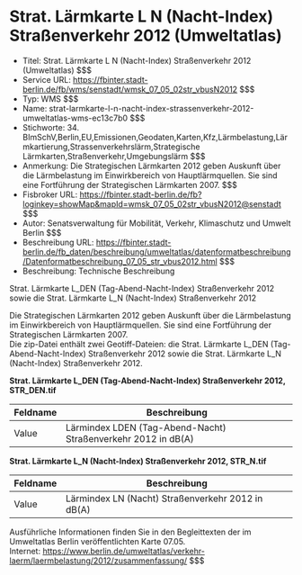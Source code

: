 # Strat. Lärmkarte L N (Nacht-Index) Straßenverkehr 2012 (Umweltatlas)
- Titel: Strat. Lärmkarte L N (Nacht-Index) Straßenverkehr 2012 (Umweltatlas) $$$
- Service URL: https://fbinter.stadt-berlin.de/fb/wms/senstadt/wmsk_07_05_02str_vbusN2012 $$$
- Typ: WMS $$$
- Name: strat-larmkarte-l-n-nacht-index-strassenverkehr-2012-umweltatlas-wms-ec13c7b0 $$$
- Stichworte: 34. BImSchV,Berlin,EU,Emissionen,Geodaten,Karten,Kfz,Lärmbelastung,Lärmkartierung,Strassenverkehrslärm,Strategische Lärmkarten,Straßenverkehr,Umgebungslärm $$$
- Anmerkung: Die Strategischen Lärmkarten 2012 geben Auskunft über die Lärmbelastung im Einwirkbereich von Hauptlärmquellen. Sie sind eine Fortführung der Strategischen Lärmkarten 2007. $$$
- Fisbroker URL: https://fbinter.stadt-berlin.de/fb?loginkey=showMap&mapId=wmsk_07_05_02str_vbusN2012@senstadt $$$
- Autor: Senatsverwaltung für Mobilität, Verkehr, Klimaschutz und Umwelt Berlin $$$
- Beschreibung URL: https://fbinter.stadt-berlin.de/fb_daten/beschreibung/umweltatlas/datenformatbeschreibung/Datenformatbeschreibung_07_05_str_vbus2012.html $$$
- Beschreibung: Technische Beschreibung 

Strat. Lärmkarte L\_DEN (Tag-Abend-Nacht-Index) Straßenverkehr 2012 sowie die Strat. Lärmkarte L\_N (Nacht-Index) Straßenverkehr 2012

Die Strategischen Lärmkarten 2012 geben Auskunft über die Lärmbelastung im Einwirkbereich von Hauptlärmquellen. Sie sind eine Fortführung der Strategischen Lärmkarten 2007.  
Die zip-Datei enthält zwei Geotiff-Dateien: die Strat. Lärmkarte L\_DEN (Tag-Abend-Nacht-Index) Straßenverkehr 2012 sowie die Strat. Lärmkarte L\_N (Nacht-Index) Straßenverkehr 2012.

**Strat. Lärmkarte L\_DEN (Tag-Abend-Nacht-Index) Straßenverkehr 2012, STR\_DEN.tif**

| Feldname | Beschreibung                                                  |
| -------- | ------------------------------------------------------------- |
| Value    | Lärmindex LDEN (Tag-Abend-Nacht) Straßenverkehr 2012 in dB(A) |

**Strat. Lärmkarte L\_N (Nacht-Index) Straßenverkehr 2012, STR\_N.tif**

| Feldname | Beschreibung                                      |
| -------- | ------------------------------------------------- |
| Value    | Lärmindex LN (Nacht) Straßenverkehr 2012 in dB(A) |

Ausführliche Informationen finden Sie in den Begleittexten der im Umweltatlas Berlin veröffentlichten Karte 07.05.  
Internet: https://www.berlin.de/umweltatlas/verkehr-laerm/laermbelastung/2012/zusammenfassung/ $$$
